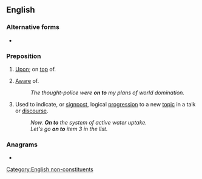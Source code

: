 {{also|onto|ónto|öntő|onto-|-onto}}
==English==

===Alternative forms===
* {{l|en|onto}} {{qualifier|US spelling}}

===Preposition===
{{en-prep}}

# [[upon|Upon]]; on [[top]] of.
#: {{ux|en|My cat just jumped '''on to''' the keyboard.}}
# {{lb|en|informal}} [[aware|Aware]] of.
#: ''The thought-police were '''on to''' my plans of world domination.''
# Used to indicate, or [[signpost]], logical [[progression]] to a new [[topic]] in a talk or [[discourse]].
#: ''Now. '''On to''' the system of active water uptake.''
#: ''Let's go '''on to''' item 3 in the list.''

===Anagrams===
* {{anagrams|en|a=noot|Toon|noot|noto-|oont|tono-|toon}}

[[Category:English non-constituents]]